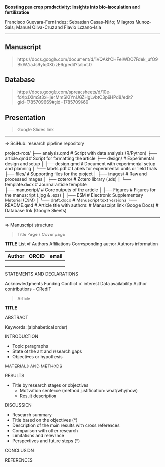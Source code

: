 **Boosting pea crop productivity: Insights into bio-inoculation and fertilization**

Francisco Guevara-Fernández; Sebastian Casas-Niño; Milagros Munoz-Sals; Manuel Oliva-Cruz and Flavio Lozano-Isla

---

## Manuscript

> https://docs.google.com/document/d/1VQAkhCHFeIWDO7Fdek_ufO9BkWZiaJs9ylq0XbIzE6g/edit?tab=t.0

## Database

> https://docs.google.com/spreadsheets/d/10e-foXp3XlmSt3xHje4MmSKIYnUGZHgLvbtC3p9HPd8/edit?gid=1785709669#gid=1785709669

## Presentation

> Google Slides link

---

⇒ SciHub: research pipeline repository

project-root/
  ├── analysis.qmd          # Script with data analysis (R/Python)
  ├── article.qmd           # Script for formatting the article
  ├── design/               # Experimental design and setup
  │   ├── design.qmd            # Document with experimental setup and planning
  │   └── labels.pdf            # Labels for experimental units or field trials
  ├── files/                # Supporting files for the project
  │   ├── images/               # Raw and processed images
  │   ├── zotero/               # Zotero library (.rds)
  │   └── template.docx         # Journal article template  
  ├── manuscript/           # Core outputs of the article
  │   ├── Figures               # Figures for the manuscript (.jpg & .eps)
  │   ├── ESM                   # Electronic Supplementary Material (ESM)
  │   └── draft.docx            # Manuscript text versions
  └── README.qmd            # Article title with authors:
                                # Manuscript link (Google Docs)
                                # Database link (Google Sheets)

---

⇒ Manuscript structure

> Title Page / Cover page

**TITLE**
List of Authors
Affiliations 
Corresponding author
Authors information

| Author | ORCID | email |
|--------|-------|-------|
|        |       |       |
|        |       |       |
|        |       |       |

STATEMENTS AND DECLARATIONS

Acknowledgments
Funding
Conflict of interest
Data availability
Author contributions
- CRediT

> Article

**TITLE**

ABSTRACT

Keywords: (alphabetical order)

INTRODUCTION

- Topic paragraphs
- State of the art and research gaps
- Objectives or hypothesis

MATERIALS AND METHODS

RESULTS

- Title by research stages or objectives
  - Motivation sentence (method justification: what/why/how)
  - Result description

DISCUSSION

- Research summary
- Title based on the objectives (*)
- Description of the main results with cross references
- Comparison with other research
- Limitations and relevance
- Perspectives and future steps (*)

CONCLUSION

REFERENCES
